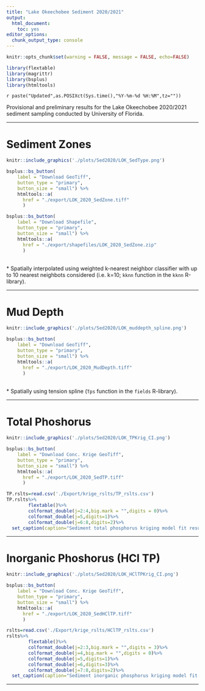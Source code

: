 ```yaml
---
title: "Lake Okeechobee Sediment 2020/2021"
output: 
  html_document: 
    toc: yes
editor_options: 
  chunk_output_type: console
---
```


```r
knitr::opts_chunk$set(warning = FALSE, message = FALSE, echo=FALSE)

library(flextable)
library(magrittr)
library(bsplus)
library(htmltools)
```

`r paste("Updated",as.POSIXct(Sys.time(),"%Y-%m-%d %H:%M",tz=""))`

Provisional and preliminary results for the Lake Okeechobee 2020/2021 sediment sampling conducted by University of Florida.

***
# Sediment Zones

```r

knitr::include_graphics('./plots/Sed2020/LOK_SedType.png')
```

```r
bsplus::bs_button(
    label = "Download GeoTiff",
    button_type = "primary",
    button_size = "small") %>%
    htmltools::a(
      href = "./export/LOK_2020_SedZone.tiff"
      )
```

```r
bsplus::bs_button(
    label = "Download Shapefile",
    button_type = "primary",
    button_size = "small") %>%
    htmltools::a(
      href = "./export/shapefiles/LOK_2020_SedZone.zip"
      )
```

<br>
* Spatially interpolated using weighted k-nearest neighbor classifier with up to 10 nearest neighbots considered (i.e. k=10; `kknn` function in the `kknn` R-library).  

***
# Mud Depth

```r

knitr::include_graphics('./plots/Sed2020/LOK_muddepth_spline.png')
```

```r
bsplus::bs_button(
    label = "Download GeoTiff",
    button_type = "primary",
    button_size = "small") %>%
    htmltools::a(
      href = "./export/LOK_2020_MudDepth.tiff"
      )
```

<br>
* Spatially using tension spline (`Tps` function in the `fields` R-library).  

***
# Total Phoshorus 
```r

knitr::include_graphics('./plots/Sed2020/LOK_TPKrig_CI.png')
```

```r
bsplus::bs_button(
    label = "Download Conc. Krige GeoTiff",
    button_type = "primary",
    button_size = "small") %>%
    htmltools::a(
      href = "./export/LOK_2020_SedTP.tiff"
      )
```

```r
TP.rslts=read.csv('./Export/krige_rslts/TP_rslts.csv')
TP.rslts%>%
        flextable()%>%
        colformat_double(j=2:4,big.mark = "",digits = 0)%>%
        colformat_double(j=5,digits=1)%>%
        colformat_double(j=6:8,digits=2)%>%
  set_caption(caption="Sediment total phosphorus kriging model fit results")
```

***
# Inorganic Phoshorus (HCl TP)
```r

knitr::include_graphics('./plots/Sed2020/LOK_HClTPKrig_CI.png')
```

```r
bsplus::bs_button(
    label = "Download Conc. Krige GeoTiff",
    button_type = "primary",
    button_size = "small") %>%
    htmltools::a(
      href = "./export/LOK_2020_SedHClTP.tiff"
      )
```

```r
rslts=read.csv('./Export/krige_rslts/HClTP_rslts.csv')
rslts%>%
        flextable()%>%
        colformat_double(j=2:3,big.mark = "",digits = 3)%>%
        colformat_double(j=4,big.mark = "",digits = 0)%>%
        colformat_double(j=5,digits=1)%>%
        colformat_double(j=6,digits=3)%>%
        colformat_double(j=7:8,digits=2)%>%
  set_caption(caption="Sediment inorganic phosphorus kriging model fit results. Data were log-transformed to fit assumptions of the model and improve model fit.")
```

***